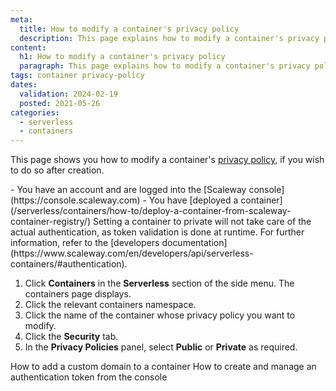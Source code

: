 ```yaml
---
meta:
  title: How to modify a container's privacy policy
  description: This page explains how to modify a container's privacy policy
content:
  h1: How to modify a container's privacy policy
  paragraph: This page explains how to modify a container's privacy policy
tags: container privacy-policy
dates:
  validation: 2024-02-19
  posted: 2021-05-26
categories:
  - serverless
  - containers
---
```


This page shows you how to modify a container's [privacy policy](/serverless/containers/concepts/#privacy-policy), if you wish to do so after creation.

<Macro id="requirements" />

<Message type="requirement">
  - You have an account and are logged into the [Scaleway console](https://console.scaleway.com)
  - You have [deployed a container](/serverless/containers/how-to/deploy-a-container-from-scaleway-container-registry/)
</Message>

<Message type="note">
  Setting a container to private will not take care of the actual authentication, as token validation is done at runtime. For further information, refer to the [developers documentation](https://www.scaleway.com/en/developers/api/serverless-containers/#authentication).
</Message>

1. Click **Containers** in the **Serverless** section of the side menu. The containers page displays.
2. Click the relevant containers namespace.
3. Click the name of the container whose privacy policy you want to modify.
4. Click the **Security** tab.
5. In the **Privacy Policies** panel, select **Public** or **Private** as required.

<Navigation>
  <PreviousButton to="/serverless/containers/how-to/add-a-custom-domain-to-a-container/">How to add a custom domain to a container</PreviousButton>
  <NextButton to="/serverless/containers/how-to/create-auth-token-from-console/">How to create and manage an authentication token from the console</NextButton>
</Navigation>

